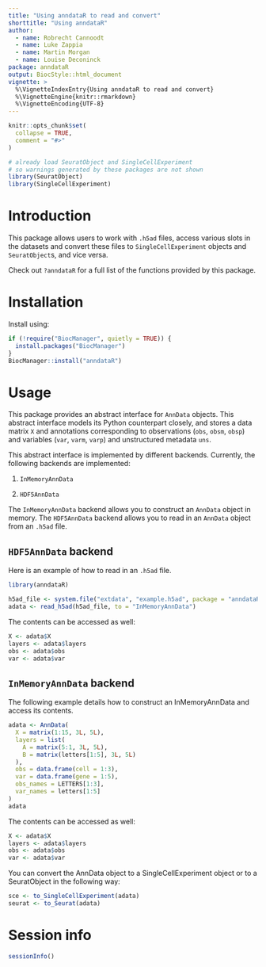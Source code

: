 ```yaml
---
title: "Using anndataR to read and convert"
shorttitle: "Using anndataR"
author:
  - name: Robrecht Cannoodt
  - name: Luke Zappia
  - name: Martin Morgan
  - name: Louise Deconinck
package: anndataR
output: BiocStyle::html_document
vignette: >
  %\VignetteIndexEntry{Using anndataR to read and convert}
  %\VignetteEngine{knitr::rmarkdown}
  %\VignetteEncoding{UTF-8}
---
```


```r
knitr::opts_chunk$set(
  collapse = TRUE,
  comment = "#>"
)

# already load SeuratObject and SingleCellExperiment
# so warnings generated by these packages are not shown
library(SeuratObject)
library(SingleCellExperiment)
```

# Introduction

This package allows users to work with `.h5ad` files, access various slots in the datasets and convert these files to `SingleCellExperiment` objects and `SeuratObject`s, and vice versa.

Check out `?anndataR` for a full list of the functions provided by this package.

# Installation

Install using:
```r
if (!require("BiocManager", quietly = TRUE)) {
  install.packages("BiocManager")
}
BiocManager::install("anndataR")
```

# Usage

This package provides an abstract interface for `AnnData` objects. This abstract interface models its Python counterpart closely, and stores a data matrix `X` and annotations corresponding to observations (`obs`, `obsm`, `obsp`) and variables (`var`, `varm`, `varp`) and unstructured metadata `uns`.


This abstract interface is implemented by different backends. Currently, the following backends are implemented:

1. `InMemoryAnnData`

2. `HDF5AnnData`

The `InMemoryAnnData` backend allows you to construct an `AnnData` object in memory.
The `HDF5AnnData` backend allows you to read in an `AnnData` object from an `.h5ad` file.

## `HDF5AnnData` backend

Here is an example of how to read in an `.h5ad` file.

```r
library(anndataR)
```

```r
h5ad_file <- system.file("extdata", "example.h5ad", package = "anndataR")
adata <- read_h5ad(h5ad_file, to = "InMemoryAnnData")
```

The contents can be accessed as well:
```r
X <- adata$X
layers <- adata$layers
obs <- adata$obs
var <- adata$var
```

## `InMemoryAnnData` backend

The following example details how to construct an InMemoryAnnData and access its contents.

```r
adata <- AnnData(
  X = matrix(1:15, 3L, 5L),
  layers = list(
    A = matrix(5:1, 3L, 5L),
    B = matrix(letters[1:5], 3L, 5L)
  ),
  obs = data.frame(cell = 1:3),
  var = data.frame(gene = 1:5),
  obs_names = LETTERS[1:3],
  var_names = letters[1:5]
)
adata
```

The contents can be accessed as well:
```r
X <- adata$X
layers <- adata$layers
obs <- adata$obs
var <- adata$var
```

You can convert the AnnData object to a SingleCellExperiment object or to a SeuratObject in the following way:

```r
sce <- to_SingleCellExperiment(adata)
seurat <- to_Seurat(adata)
```

# Session info

```r
sessionInfo()
```

